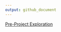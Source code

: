 ```yaml
---
output: github_document
---
```


[Pre-Project Exploration](https://bgulbis.github.io/CSE_Vancomycin/report/pre-project_exploration.nb.html)
